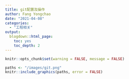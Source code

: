 ```yaml
---
title: git配置及操作
author: Fang Yongchao
date: "2021-04-08"
categories:
  - "工程相关"
output:
  blogdown::html_page:
    toc: yes
    toc_depth: 2
---
```


```r
knitr::opts_chunk$set(warning = FALSE, message = FALSE)
```

```r
paths <- "/images/git.png"
knitr::include_graphics(paths, error = FALSE)
```